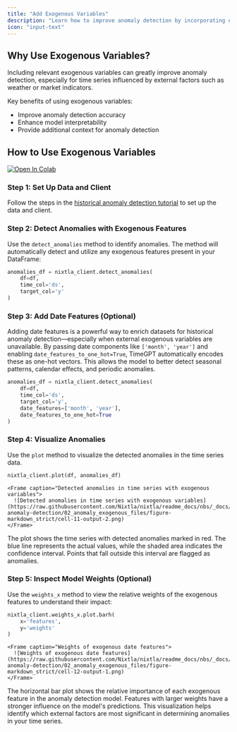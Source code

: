 ```yaml
---
title: "Add Exogenous Variables"
description: "Learn how to improve anomaly detection by incorporating external factors."
icon: "input-text"
---
```


## Why Use Exogenous Variables?

Including relevant exogenous variables can greatly improve anomaly detection, especially for time series influenced by external factors such as weather or
market indicators.

Key benefits of using exogenous variables:

- Improve anomaly detection accuracy
- Enhance model interpretability
- Provide additional context for anomaly detection


## How to Use Exogenous Variables

[![Open In Colab](https://colab.research.google.com/assets/colab-badge.svg)](https://colab.research.google.com/github/Nixtla/nixtla/blob/main/nbs/docs/capabilities/historical-anomaly-detection/02_anomaly_exogenous.ipynb)


### Step 1: Set Up Data and Client

Follow the steps in the [historical anomaly detection tutorial](/anomaly_detection/historical_anomaly_detection) to set up the data and client.

### Step 2: Detect Anomalies with Exogenous Features

Use the `detect_anomalies` method to identify anomalies. The method will automatically detect and utilize any exogenous features present in your DataFrame:

```python
anomalies_df = nixtla_client.detect_anomalies(
    df=df,
    time_col='ds',
    target_col='y'
)
```
### Step 3: Add Date Features (Optional)

Adding date features is a powerful way to enrich datasets for historical anomaly detection—especially when external exogenous variables are unavailable. By passing date components like `['month', 'year']` and enabling `date_features_to_one_hot=True`, TimeGPT automatically encodes these as one-hot vectors. This allows the model to better detect seasonal patterns, calendar effects, and periodic anomalies.

```python
anomalies_df = nixtla_client.detect_anomalies(
    df=df,
    time_col='ds',
    target_col='y',
    date_features=['month', 'year'],
    date_features_to_one_hot=True
)
```

### Step 4: Visualize Anomalies

Use the `plot` method to visualize the detected anomalies in the time series data.

```python
nixtla_client.plot(df, anomalies_df)
```

    <Frame caption="Detected anomalies in time series with exogenous variables">
      ![Detected anomalies in time series with exogenous variables](https://raw.githubusercontent.com/Nixtla/nixtla/readme_docs/nbs/_docs/docs/capabilities/historical-anomaly-detection/02_anomaly_exogenous_files/figure-markdown_strict/cell-11-output-2.png)
    </Frame>

The plot shows the time series with detected anomalies marked in red. The blue line represents the actual values, while the shaded area indicates the confidence interval. Points that fall outside this interval are flagged as anomalies.

### Step 5: Inspect Model Weights (Optional)

Use the `weights_x` method to view the relative weights of the exogenous features to understand their impact:

```python
nixtla_client.weights_x.plot.barh(
    x='features',
    y='weights'
)
```

    <Frame caption="Weights of exogenous date features">
      ![Weights of exogenous date features](https://raw.githubusercontent.com/Nixtla/nixtla/readme_docs/nbs/_docs/docs/capabilities/historical-anomaly-detection/02_anomaly_exogenous_files/figure-markdown_strict/cell-12-output-1.png)
    </Frame>

The horizontal bar plot shows the relative importance of each exogenous feature in the anomaly detection model. Features with larger weights have a stronger influence on the model's predictions. This visualization helps identify which external factors are most significant in determining anomalies in your time series.